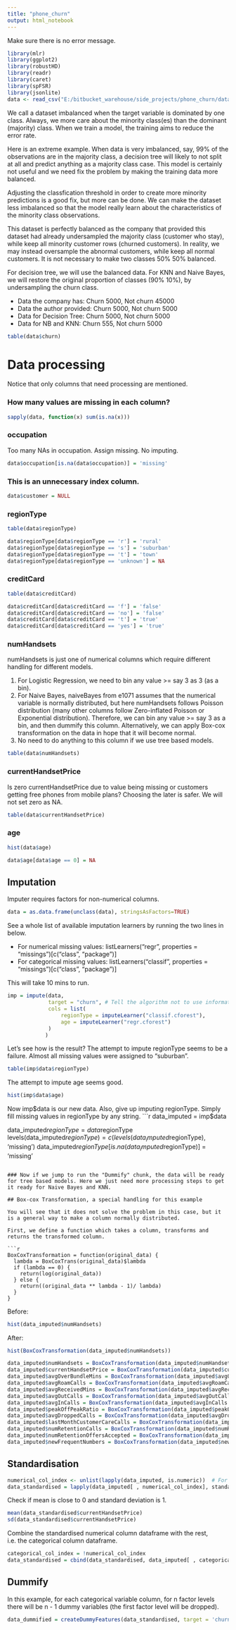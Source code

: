 ---
title: "phone_churn"
output: html_notebook
---

Make sure there is no error message.
```{r}
library(mlr)
library(ggplot2)
library(robustHD)
library(readr)
library(caret)
library(spFSR)
library(jsonlite)
data <- read_csv("E:/bitbucket_warehouse/side_projects/phone_churn/dataset/ACMETelephoneABT.csv")
```

We call a dataset imbalanced when the target variable is dominated by one class. Always, we more care about the minority class(es) than the dominant (majority) class. When we train a model, the training aims to reduce the error rate.

Here is an extreme example. When data is very imbalanced, say, 99% of the observations are in the majority class, a decision tree will likely to not split at all and predict anything as a majority class case. This model is certainly not useful and we need fix the problem by making the training data more balanced.

Adjusting the classfication threshold in order to create more minority predictions is a good fix, but more can be done. We can make the dataset less imbalanced so that the model really learn about the characteristics of the minority class observations.

This dataset is perfectly balanced as the company that provided this dataset had already undersampled the majority class (customer who stay), while keep all minority customer rows (churned customers). In reality, we may instead oversample the abnormal customers, while keep all normal customers. It is not necessary to make two classes 50% 50% balanced.

For decision tree, we will use the balanced data. For KNN and Naive Bayes, we will restore the original proportion of classes (90% 10%), by undersampling the churn class.

* Data the company has:     Churn 5000, Not churn 45000
* Data the author provided: Churn 5000, Not churn 5000
* Data for Decision Tree:   Churn 5000, Not churn 5000
* Data for NB and KNN:      Churn 555, Not churn 5000


```{r}
table(data$churn)
```

# Data processing
Notice that only columns that need processing are mentioned.

### How many values are missing in each column?
```{r}
sapply(data, function(x) sum(is.na(x)))
```

### occupation
Too many NAs in occupation. Assign missing. No imputing.
```{r}
data$occupation[is.na(data$occupation)] = 'missing'
```

### This is an unnecessary index column.
```{r}
data$customer = NULL
```

### regionType
```{r}
table(data$regionType)
```

```{r}
data$regionType[data$regionType == 'r'] = 'rural'
data$regionType[data$regionType == 's'] = 'suburban'
data$regionType[data$regionType == 't'] = 'town'
data$regionType[data$regionType == 'unknown'] = NA
```


### creditCard
```{r}
table(data$creditCard)
```

```{r}
data$creditCard[data$creditCard == 'f'] = 'false'
data$creditCard[data$creditCard == 'no'] = 'false'
data$creditCard[data$creditCard == 't'] = 'true'
data$creditCard[data$creditCard == 'yes'] = 'true'
```

### numHandsets

numHandsets is just one of numerical columns which require different handling for different models.

1. For Logistic Regression, we need to bin any value >= say 3 as 3 (as a bin). 
2. For Naive Bayes, naiveBayes from e1071 assumes that the numerical variable is normally distributed, but here numHandsets follows Poisson distribution (many other columns follow Zero-inflated Poisson or Exponential distribution). Therefore, we can bin any value >= say 3 as a bin, and then dummify this column. Alternatively, we can apply Box-cox transformation on the data in hope that it will become normal.
3. No need to do anything to this column if we use tree based models.

```{r}
table(data$numHandsets)
```

### currentHandsetPrice

Is zero currentHandsetPrice due to value being missing or customers getting free phones from mobile plans? Choosing the later is safer. We will not set zero as NA.

```{r}
table(data$currentHandsetPrice)
```

### age

```{r}
hist(data$age)
```

```{r}
data$age[data$age == 0] = NA
```


## Imputation

Imputer requires factors for non-numerical columns.
```{r}
data = as.data.frame(unclass(data), stringsAsFactors=TRUE)
```

See a whole list of available imputation learners by running the two lines in below.

* For numerical missing values:   listLearners("regr", properties = "missings")[c("class", "package")]
* For categorical missing values: listLearners("classif", properties = "missings")[c("class", "package")]

This will take 10 mins to run.
```{r}
imp = impute(data, 
             target = "churn", # Tell the algorithm not to use information in the target column for imputation.
             cols = list(
                 regionType = imputeLearner("classif.cforest"),
                 age = imputeLearner("regr.cforest")
             )
            )
```

Let's see how is the result?
The attempt to impute regionType seems to be a failure. Almost all missing values were assigned to "suburban".
```{r}
table(imp$data$regionType)
```

The attempt to impute age seems good.
```{r}
hist(imp$data$age)
```

Now imp$data is our new data.
Also, give up imputing regionType. Simply fill missing values in regionType by any string.
```{r}
data_imputed = imp$data

data_imputed$regionType = data$regionType
levels(data_imputed$regionType) = c(levels(data_imputed$regionType), 'missing')
data_imputed$regionType[is.na(data_imputed$regionType)] = 'missing'
```

### Now if we jump to run the "Dummify" chunk, the data will be ready for tree based models. Here we just need more processing steps to get it ready for Naive Bayes and KNN.

## Box-cox Transformation, a special handling for this example

You will see that it does not solve the problem in this case, but it is a general way to make a column normally distributed.

First, we define a function which takes a column, transforms and returns the transformed column.

```{r}
BoxCoxTransformation = function(original_data) {
  lambda = BoxCoxTrans(original_data)$lambda
  if (lambda == 0) {
    return(log(original_data))
  } else {
    return((original_data ** lambda - 1)/ lambda)
  }
}
```

Before:

```{r}
hist(data_imputed$numHandsets)
```

After:

```{r}
hist(BoxCoxTransformation(data_imputed$numHandsets))
```

```{r}
data_imputed$numHandsets = BoxCoxTransformation(data_imputed$numHandsets)
data_imputed$currentHandsetPrice = BoxCoxTransformation(data_imputed$currentHandsetPrice + 1)
data_imputed$avgOverBundleMins = BoxCoxTransformation(data_imputed$avgOverBundleMins + 1)
data_imputed$avgRoamCalls = BoxCoxTransformation(data_imputed$avgRoamCalls + 1)
data_imputed$avgReceivedMins = BoxCoxTransformation(data_imputed$avgReceivedMins + 1)
data_imputed$avgOutCalls = BoxCoxTransformation(data_imputed$avgOutCalls + 1)
data_imputed$avgInCalls = BoxCoxTransformation(data_imputed$avgInCalls + 1)
data_imputed$peakOffPeakRatio = BoxCoxTransformation(data_imputed$peakOffPeakRatio + 1)
data_imputed$avgDroppedCalls = BoxCoxTransformation(data_imputed$avgDroppedCalls + 1)
data_imputed$lastMonthCustomerCareCalls = BoxCoxTransformation(data_imputed$lastMonthCustomerCareCalls + 1)
data_imputed$numRetentionCalls = BoxCoxTransformation(data_imputed$numRetentionCalls + 1)
data_imputed$numRetentionOffersAccepted = BoxCoxTransformation(data_imputed$numRetentionOffersAccepted + 1)
data_imputed$newFrequentNumbers = BoxCoxTransformation(data_imputed$newFrequentNumbers + 1)
```

## Standardisation

```{r}
numerical_col_index <- unlist(lapply(data_imputed, is.numeric))  # For all numerical columns
data_standardised = lapply(data_imputed[ , numerical_col_index], standardize) # Standardise it
```

Check if mean is close to 0 and standard deviation is 1.
```{r}
mean(data_standardised$currentHandsetPrice)
sd(data_standardised$currentHandsetPrice)
```

Combine the standardised numerical column dataframe with the rest, i.e. the categorical column dataframe.
```{r}
categorical_col_index = !numerical_col_index
data_standardised = cbind(data_standardised, data_imputed[ , categorical_col_index])
```


## Dummify

In this example, for each categorical variable column, for n factor levels there will be n - 1 dummy variables (the first factor level will be dropped).
```{r}
data_dummified = createDummyFeatures(data_standardised, target = 'churn', method = "reference", cols = NULL)
```




